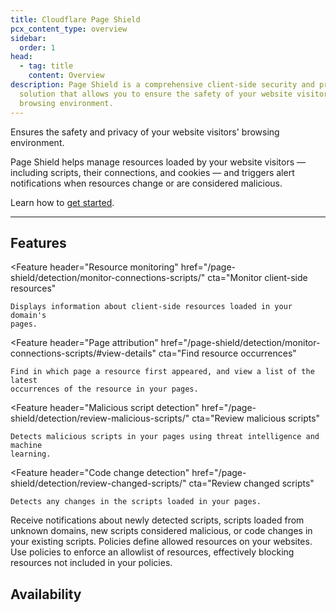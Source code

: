 ```yaml
---
title: Cloudflare Page Shield
pcx_content_type: overview
sidebar:
  order: 1
head:
  - tag: title
    content: Overview
description: Page Shield is a comprehensive client-side security and privacy
  solution that allows you to ensure the safety of your website visitors'
  browsing environment.
---
```



<Description>

Ensures the safety and privacy of your website visitors' browsing environment.

</Description>

<Plan type="all" />

Page Shield helps manage resources loaded by your website visitors — including scripts, their connections, and cookies — and triggers alert notifications when resources change or are considered malicious.

Learn how to [get started](/page-shield/get-started/).

---

## Features

<Feature
	header="Resource monitoring"
	href="/page-shield/detection/monitor-connections-scripts/"
	cta="Monitor client-side resources"
>
	Displays information about client-side resources loaded in your domain's
	pages.
</Feature>

<Feature
	header="Page attribution"
	href="/page-shield/detection/monitor-connections-scripts/#view-details"
	cta="Find resource occurrences"
>
	Find in which page a resource first appeared, and view a list of the latest
	occurrences of the resource in your pages.
</Feature>

<Feature
	header="Malicious script detection"
	href="/page-shield/detection/review-malicious-scripts/"
	cta="Review malicious scripts"
>
	Detects malicious scripts in your pages using threat intelligence and machine
	learning.
</Feature>

<Feature
	header="Code change detection"
	href="/page-shield/detection/review-changed-scripts/"
	cta="Review changed scripts"
>
	Detects any changes in the scripts loaded in your pages.
</Feature>

<Feature header="Alerts" href="/page-shield/alerts/">
	Receive notifications about newly detected scripts, scripts loaded from
	unknown domains, new scripts considered malicious, or code changes in your
	existing scripts.
</Feature>

<Feature header="Policies" href="/page-shield/policies/">
	Policies define allowed resources on your websites. Use policies to enforce an
	allowlist of resources, effectively blocking resources not included in your
	policies.
</Feature>

## Availability

<FeatureTable id="security.page_shield" />
